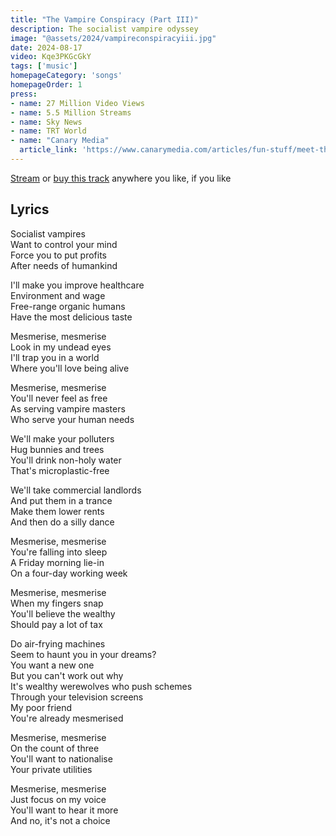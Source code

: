 ```yaml
---
title: "The Vampire Conspiracy (Part III)"
description: The socialist vampire odyssey
image: "@assets/2024/vampireconspiracyiii.jpg"
date: 2024-08-17
video: Kqe3PKGcGkY
tags: ['music']
homepageCategory: 'songs'
homepageOrder: 1
press:
- name: 27 Million Video Views
- name: 5.5 Million Streams
- name: Sky News 
- name: TRT World
- name: "Canary Media"
  article_link: 'https://www.canarymedia.com/articles/fun-stuff/meet-the-novelty-songwriter-producing-viral-hits-about-climate-change'
---
```

[Stream](https://olifro.st/links) or [buy this track](https://olifrost.bandcamp.com) anywhere you like, if you like 

## Lyrics
Socialist vampires     
Want to control your mind     
Force you to put profits     
After needs of humankind     
   
I'll make you improve healthcare     
Environment and wage     
Free-range organic humans     
Have the most delicious taste     
   
Mesmerise, mesmerise     
Look in my undead eyes     
I'll trap you in a world     
Where you'll love being alive     
   
Mesmerise, mesmerise     
You'll never feel as free     
As serving vampire masters     
Who serve your human needs     
   
We'll make your polluters     
Hug bunnies and trees     
You'll drink non-holy water     
That's microplastic-free     
   
We'll take commercial landlords     
And put them in a trance     
Make them lower rents     
And then do a silly dance     
   
Mesmerise, mesmerise     
You're falling into sleep     
A Friday morning lie-in     
On a four-day working week     
   
Mesmerise, mesmerise     
When my fingers snap     
You'll believe the wealthy     
Should pay a lot of tax     
   
Do air-frying machines     
Seem to haunt you in your dreams?     
You want a new one     
But you can't work out why     
It's wealthy werewolves who push schemes     
Through your television screens     
My poor friend     
You're already mesmerised     
   
Mesmerise, mesmerise     
On the count of three     
You'll want to nationalise     
Your private utilities     
   
Mesmerise, mesmerise     
Just focus on my voice     
You'll want to hear it more     
And no, it's not a choice